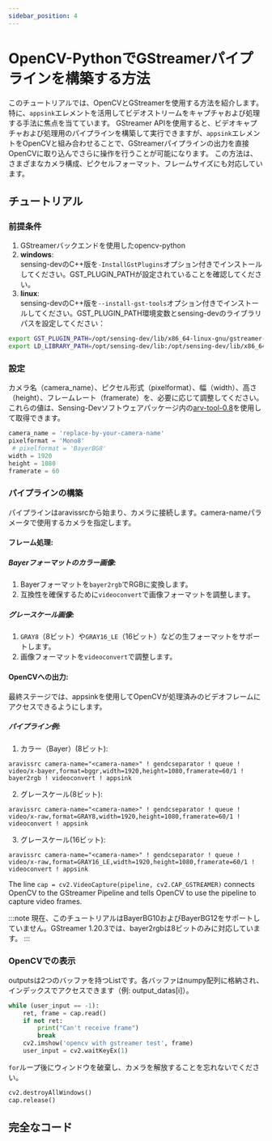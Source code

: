```yaml
---
sidebar_position: 4
---
```


# OpenCV-PythonでGStreamerパイプラインを構築する方法

このチュートリアルでは、OpenCVとGStreamerを使用する方法を紹介します。特に、`appsink`エレメントを活用してビデオストリームをキャプチャおよび処理する手法に焦点を当てています。
GStreamer APIを使用すると、ビデオキャプチャおよび処理用のパイプラインを構築して実行できますが、`appsink`エレメントをOpenCVと組み合わせることで、GStreamerパイプラインの出力を直接OpenCVに取り込んでさらに操作を行うことが可能になります。
この方法は、さまざまなカメラ構成、ピクセルフォーマット、フレームサイズにも対応しています。

## チュートリアル

### 前提条件
1. GStreamerバックエンドを使用したopencv-python
2. **windows**:  
   sensing-devのC++版を`-InstallGstPlugins`オプション付きでインストールしてください。GST_PLUGIN_PATHが設定されていることを確認してください。
3. **linux**:  
   sensing-devのC++版を`--install-gst-tools`オプション付きでインストールしてください。GST_PLUGIN_PATH環境変数とsensing-devのライブラリパスを設定してください：
```bash
export GST_PLUGIN_PATH=/opt/sensing-dev/lib/x86_64-linux-gnu/gstreamer-1.0
export LD_LIBRARY_PATH=/opt/sensing-dev/lib:/opt/sensing-dev/lib/x86_64-linux-gnu:$LD_LIBRARY_PATH
```
### 設定
カメラ名（camera_name）、ピクセル形式（pixelformat）、幅（width）、高さ（height）、フレームレート（framerate）を、必要に応じて調整してください。これらの値は、Sensing-Devソフトウェアパッケージ内の[arv-tool-0.8](../external/aravis/arv-tools)を使用して取得できます。
   ```python
  camera_name = 'replace-by-your-camera-name'
  pixelformat = 'Mono8'
    # pixelformat = 'BayerBG8'
  width = 1920
  height = 1080
  framerate = 60
   ```

### パイプラインの構築
パイプラインはaravissrcから始まり、カメラに接続します。camera-nameパラメータで使用するカメラを指定します。

#### フレーム処理:

##### Bayerフォーマットのカラー画像:
1. Bayerフォーマットを`bayer2rgb`でRGBに変換します。
2. 互換性を確保するために`videoconvert`で画像フォーマットを調整します。

##### グレースケール画像:
1. `GRAY8`（8ビット）や`GRAY16_LE`（16ビット）などの生フォーマットをサポートします。
2. 画像フォーマットを`videoconvert`で調整します。

#### OpenCVへの出力:

最終ステージでは、appsinkを使用してOpenCVが処理済みのビデオフレームにアクセスできるようにします。

##### パイプライン例:
1. カラー（Bayer）(8ビット):

```
aravissrc camera-name="<camera-name>" ! gendcseparator ! queue ! video/x-bayer,format=bggr,width=1920,height=1080,framerate=60/1 ! bayer2rgb ! videoconvert ! appsink
```

2. グレースケール(8ビット):

```
aravissrc camera-name="<camera-name>" ! gendcseparator ! queue ! video/x-raw,format=GRAY8,width=1920,height=1080,framerate=60/1 ! videoconvert ! appsink
```

3. グレースケール(16ビット):

```
aravissrc camera-name="<camera-name>" ! gendcseparator ! queue ! video/x-raw,format=GRAY16_LE,width=1920,height=1080,framerate=60/1 ! videoconvert ! appsink
```

The line `cap = cv2.VideoCapture(pipeline, cv2.CAP_GSTREAMER)` connects OpenCV to the GStreamer Pipeline and tells OpenCV to use the pipeline to capture video frames.

:::note
現在、このチュートリアルはBayerBG10およびBayerBG12をサポートしていません。GStreamer 1.20.3では、bayer2rgbは8ビットのみに対応しています。
:::

### OpenCVでの表示
outputsは2つのバッファを持つListです。各バッファはnumpy配列に格納され、インデックスでアクセスできます（例: output_datas[i]）。
```python
while (user_input == -1):
    ret, frame = cap.read()
    if not ret:
        print("Can't receive frame")
        break
    cv2.imshow('opencv with gstreamer test', frame)
    user_input = cv2.waitKeyEx(1)

```
`for`ループ後にウィンドウを破棄し、カメラを解放することを忘れないでください。

```python
cv2.destroyAllWindows()
cap.release()
```

## 完全なコード


<GenerateTutorialLink language="python" tag={tutorial_version} tutorialfile="gstreamer/tutorial1_display" />

